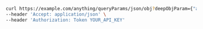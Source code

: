 ```bash showLineNumbers copy filename="Json Query Params Object usage example"
curl https://example.com/anything/queryParams/json/obj?deepObjParam={"arr"%3A[{"any"%3A"any"%2C"bigint"%3A8821239038968084%2C"bigintStr"%3A"9223372036854775808"%2C"bool"%3A"true"%2C"boolOpt"%3A"true"%2C"date"%3A"2020-01-01"%2C"dateTime"%3A"2020-01-01T00%3A00%3A00.000000001Z"%2C"decimal"%3A"3.141592653589793"%2C"decimalStr"%3A"3.14159265358979344719667586"%2C"float32"%3A"1.1"%2C"int"%3A1%2C"int32"%3A1%2C"intOptNull"%3A"437032"%2C"num"%3A"1.1"%2C"numOptNull"%3A"9023.49"%2C"str"%3A"test"%2C"strOpt"%3A"testOptional"}%2C{"any"%3A"any"%2C"bigint"%3A8821239038968084%2C"bigintStr"%3A"9223372036854775808"%2C"bool"%3A"true"%2C"boolOpt"%3A"true"%2C"date"%3A"2020-01-01"%2C"dateTime"%3A"2020-01-01T00%3A00%3A00.000000001Z"%2C"decimal"%3A"3.141592653589793"%2C"decimalStr"%3A"3.14159265358979344719667586"%2C"float32"%3A"1.1"%2C"int"%3A1%2C"int32"%3A1%2C"intOptNull"%3A"697631"%2C"num"%3A"1.1"%2C"numOptNull"%3A"992.8"%2C"str"%3A"test"%2C"strOpt"%3A"testOptional"}]%2C"bool"%3A"true"%2C"int"%3A1%2C"num"%3A"1.1"%2C"obj"%3A{"any"%3A"any"%2C"bigint"%3A8821239038968084%2C"bigintStr"%3A"9223372036854775808"%2C"bool"%3A"true"%2C"boolOpt"%3A"true"%2C"date"%3A"2020-01-01"%2C"dateTime"%3A"2020-01-01T00%3A00%3A00.000000001Z"%2C"decimal"%3A"3.141592653589793"%2C"decimalStr"%3A"3.14159265358979344719667586"%2C"float32"%3A"1.1"%2C"int"%3A1%2C"int32"%3A1%2C"intOptNull"%3A"60225"%2C"num"%3A"1.1"%2C"numOptNull"%3A"9698.1"%2C"str"%3A"test"%2C"strOpt"%3A"testOptional"}%2C"str"%3A"test"%2C"type"%3A"Investor"}&simpleObjParam={"any"%3A"any"%2C"bigint"%3A8821239038968084%2C"bigintStr"%3A"9223372036854775808"%2C"bool"%3A"true"%2C"boolOpt"%3A"true"%2C"date"%3A"2020-01-01"%2C"dateTime"%3A"2020-01-01T00%3A00%3A00.000000001Z"%2C"decimal"%3A"3.141592653589793"%2C"decimalStr"%3A"3.14159265358979344719667586"%2C"float32"%3A"1.1"%2C"int"%3A1%2C"int32"%3A1%2C"intOptNull"%3A"358152"%2C"num"%3A"1.1"%2C"numOptNull"%3A"1289.26"%2C"str"%3A"test"%2C"strOpt"%3A"testOptional"} \
--header 'Accept: application/json' \
--header 'Authorization: Token YOUR_API_KEY'
```
